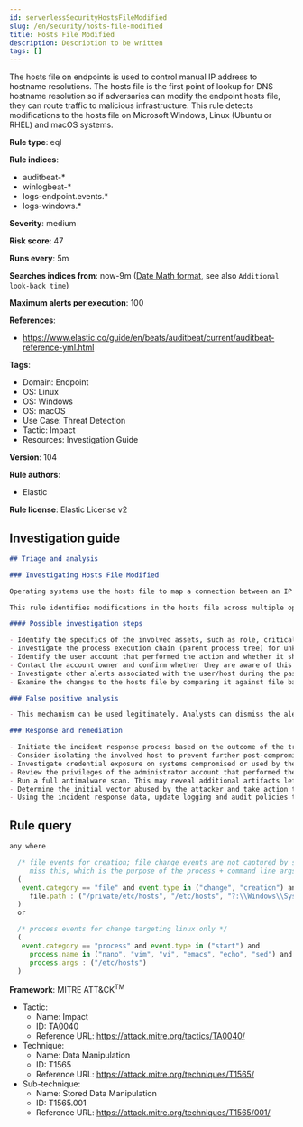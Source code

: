 ```yaml
---
id: serverlessSecurityHostsFileModified
slug: /en/security/hosts-file-modified
title: Hosts File Modified
description: Description to be written
tags: []
---
```


<div id="hosts-file-modified"></div>

The hosts file on endpoints is used to control manual IP address to hostname resolutions. The hosts file is the first point of lookup for DNS hostname resolution so if adversaries can modify the endpoint hosts file, they can route traffic to malicious infrastructure. This rule detects modifications to the hosts file on Microsoft Windows, Linux (Ubuntu or RHEL) and macOS systems.

**Rule type**: eql

**Rule indices**: 

* auditbeat-*
* winlogbeat-*
* logs-endpoint.events.*
* logs-windows.*

**Severity**: medium

**Risk score**: 47

**Runs every**: 5m

**Searches indices from**: now-9m ([Date Math format](((ref))/common-options.html#date-math), see also <DocLink id="serverlessSecurityRulesUiCreate" section="set-the-rules-schedule">`Additional look-back time`</DocLink>)

**Maximum alerts per execution**: 100

**References**: 

* https://www.elastic.co/guide/en/beats/auditbeat/current/auditbeat-reference-yml.html

**Tags**: 

* Domain: Endpoint
* OS: Linux
* OS: Windows
* OS: macOS
* Use Case: Threat Detection
* Tactic: Impact
* Resources: Investigation Guide

**Version**: 104

**Rule authors**: 

* Elastic

**Rule license**: Elastic License v2

## Investigation guide

```markdown
## Triage and analysis

### Investigating Hosts File Modified

Operating systems use the hosts file to map a connection between an IP address and domain names before going to domain name servers. Attackers can abuse this mechanism to route traffic to malicious infrastructure or disrupt security that depends on server communications. For example, Russian threat actors modified this file on a domain controller to redirect Duo MFA calls to localhost instead of the Duo server, which prevented the MFA service from contacting its server to validate MFA login. This effectively disabled MFA for active domain accounts because the default policy of Duo for Windows is to "Fail open" if the MFA server is unreachable. This can happen in any MFA implementation and is not exclusive to Duo. Find more details in this [CISA Alert](https://www.cisa.gov/uscert/ncas/alerts/aa22-074a).

This rule identifies modifications in the hosts file across multiple operating systems using process creation events for Linux and file events in Windows and macOS.

#### Possible investigation steps

- Identify the specifics of the involved assets, such as role, criticality, and associated users.
- Investigate the process execution chain (parent process tree) for unknown processes. Examine their executable files for prevalence, whether they are located in expected locations, and if they are signed with valid digital signatures.
- Identify the user account that performed the action and whether it should perform this kind of action.
- Contact the account owner and confirm whether they are aware of this activity.
- Investigate other alerts associated with the user/host during the past 48 hours.
- Examine the changes to the hosts file by comparing it against file backups, volume shadow copies, and other restoration mechanisms.

### False positive analysis

- This mechanism can be used legitimately. Analysts can dismiss the alert if the administrator is aware of the activity and the configuration was justified.

### Response and remediation

- Initiate the incident response process based on the outcome of the triage.
- Consider isolating the involved host to prevent further post-compromise behavior.
- Investigate credential exposure on systems compromised or used by the attacker to ensure all compromised accounts are identified. Reset passwords for these accounts and other potentially compromised credentials, such as email, business systems, and web services.
- Review the privileges of the administrator account that performed the action.
- Run a full antimalware scan. This may reveal additional artifacts left in the system, persistence mechanisms, and malware components.
- Determine the initial vector abused by the attacker and take action to prevent reinfection through the same vector.
- Using the incident response data, update logging and audit policies to improve the mean time to detect (MTTD) and the mean time to respond (MTTR).
```

## Rule query

```js
any where

  /* file events for creation; file change events are not captured by some of the included sources for linux and so may
     miss this, which is the purpose of the process + command line args logic below */
  (
   event.category == "file" and event.type in ("change", "creation") and
     file.path : ("/private/etc/hosts", "/etc/hosts", "?:\\Windows\\System32\\drivers\\etc\\hosts")
  )
  or

  /* process events for change targeting linux only */
  (
   event.category == "process" and event.type in ("start") and
     process.name in ("nano", "vim", "vi", "emacs", "echo", "sed") and
     process.args : ("/etc/hosts")
  )

```

**Framework**: MITRE ATT&CK<sup>TM</sup>

* Tactic:
    * Name: Impact
    * ID: TA0040
    * Reference URL: https://attack.mitre.org/tactics/TA0040/
* Technique:
    * Name: Data Manipulation
    * ID: T1565
    * Reference URL: https://attack.mitre.org/techniques/T1565/
* Sub-technique:
    * Name: Stored Data Manipulation
    * ID: T1565.001
    * Reference URL: https://attack.mitre.org/techniques/T1565/001/

